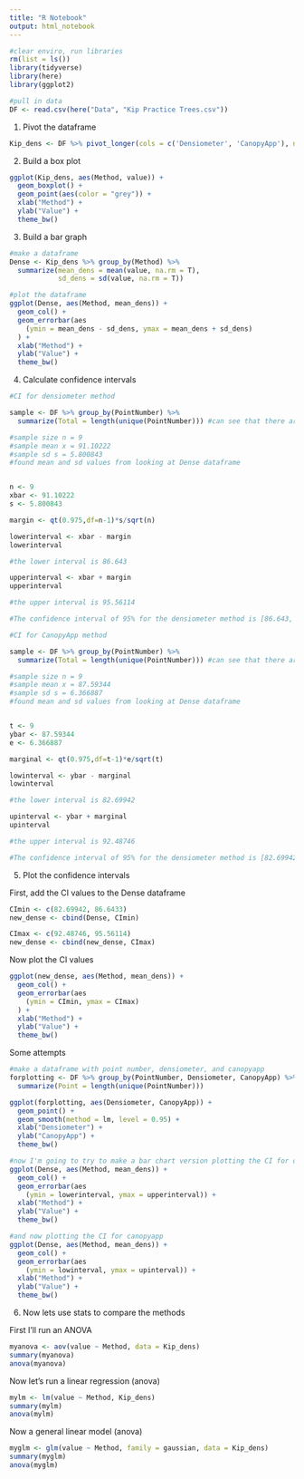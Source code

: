 ```yaml
---
title: "R Notebook"
output: html_notebook
---
```


```r
#clear enviro, run libraries
rm(list = ls())
library(tidyverse)
library(here)
library(ggplot2)
```


```r
#pull in data
DF <- read.csv(here("Data", "Kip Practice Trees.csv"))
```


1. Pivot the dataframe
```r
Kip_dens <- DF %>% pivot_longer(cols = c('Densiometer', 'CanopyApp'), names_to = "Method")
```



2. Build a box plot

```r
ggplot(Kip_dens, aes(Method, value)) +
  geom_boxplot() +
  geom_point(aes(color = "grey")) +
  xlab("Method") +
  ylab("Value") +
  theme_bw()
```


3. Build a bar graph
```r
#make a dataframe
Dense <- Kip_dens %>% group_by(Method) %>%
  summarize(mean_dens = mean(value, na.rm = T),
            sd_dens = sd(value, na.rm = T))
```

```r
#plot the dataframe
ggplot(Dense, aes(Method, mean_dens)) +
  geom_col() +
  geom_errorbar(aes
    (ymin = mean_dens - sd_dens, ymax = mean_dens + sd_dens)
  ) +
  xlab("Method") +
  ylab("Value") +
  theme_bw()
```

4. Calculate confidence intervals

```r
#CI for densiometer method

sample <- DF %>% group_by(PointNumber) %>%
  summarize(Total = length(unique(PointNumber))) #can see that there are 9 points, so that means the sample size is 9

#sample size n = 9 
#sample mean x = 91.10222
#sample sd s = 5.800843 
#found mean and sd values from looking at Dense dataframe 


n <- 9
xbar <- 91.10222
s <- 5.800843

margin <- qt(0.975,df=n-1)*s/sqrt(n)

lowerinterval <- xbar - margin
lowerinterval 

#the lower interval is 86.643

upperinterval <- xbar + margin
upperinterval 

#the upper interval is 95.56114

#The confidence interval of 95% for the densiometer method is [86.643, 95.56114]
```


```r
#CI for CanopyApp method

sample <- DF %>% group_by(PointNumber) %>%
  summarize(Total = length(unique(PointNumber))) #can see that there are 9 points, so that means the sample size is 9

#sample size n = 9 
#sample mean x = 87.59344
#sample sd s = 6.366887
#found mean and sd values from looking at Dense dataframe 


t <- 9
ybar <- 87.59344
e <- 6.366887

marginal <- qt(0.975,df=t-1)*e/sqrt(t)

lowinterval <- ybar - marginal
lowinterval 

#the lower interval is 82.69942

upinterval <- ybar + marginal
upinterval 

#the upper interval is 92.48746

#The confidence interval of 95% for the densiometer method is [82.69942, 92.48746]
```

5. Plot the confidence intervals

First, add the CI values to the Dense dataframe
```r
CImin <- c(82.69942, 86.6433)
new_dense <- cbind(Dense, CImin)

CImax <- c(92.48746, 95.56114)
new_dense <- cbind(new_dense, CImax)
```


Now plot the CI values 
```r
ggplot(new_dense, aes(Method, mean_dens)) +
  geom_col() +
  geom_errorbar(aes
    (ymin = CImin, ymax = CImax)
  ) +
  xlab("Method") +
  ylab("Value") +
  theme_bw()
```




Some attempts
```r
#make a dataframe with point number, densiometer, and canopyapp
forplotting <- DF %>% group_by(PointNumber, Densiometer, CanopyApp) %>%
  summarize(Point = length(unique(PointNumber)))
```



```r
ggplot(forplotting, aes(Densiometer, CanopyApp)) +
  geom_point() +
  geom_smooth(method = lm, level = 0.95) +
  xlab("Densiometer") +
  ylab("CanopyApp") +
  theme_bw()
```

```r
#now I'm going to try to make a bar chart version plotting the CI for densiometer
ggplot(Dense, aes(Method, mean_dens)) +
  geom_col() +
  geom_errorbar(aes
    (ymin = lowerinterval, ymax = upperinterval)) +
  xlab("Method") +
  ylab("Value") +
  theme_bw()
```

```r
#and now plotting the CI for canopyapp
ggplot(Dense, aes(Method, mean_dens)) +
  geom_col() +
  geom_errorbar(aes
    (ymin = lowinterval, ymax = upinterval)) +
  xlab("Method") +
  ylab("Value") +
  theme_bw()
```


6. Now lets use stats to compare the methods 

First I'll run an ANOVA
```r
myanova <- aov(value ~ Method, data = Kip_dens)
summary(myanova)
anova(myanova)
```


Now let's run a linear regression (anova)
```r
mylm <- lm(value ~ Method, Kip_dens)
summary(mylm)
anova(mylm)
```

Now a general linear model (anova)
```r
myglm <- glm(value ~ Method, family = gaussian, data = Kip_dens)
summary(myglm)
anova(myglm)
```




